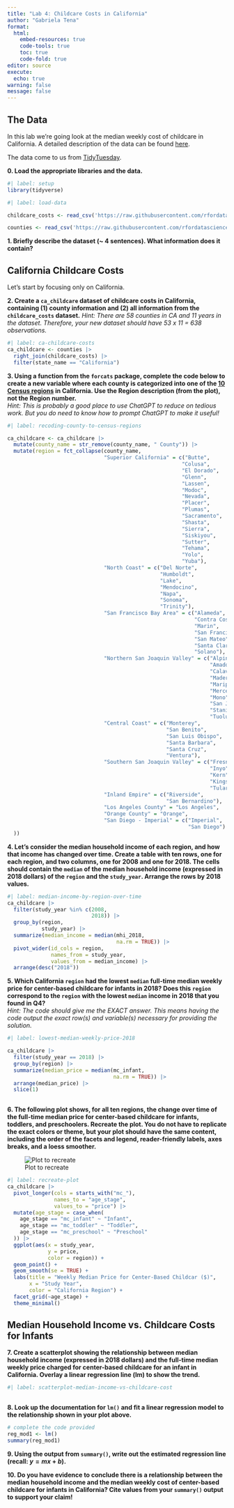 ```yaml
---
title: "Lab 4: Childcare Costs in California"
author: "Gabriela Tena"
format: 
  html:  
    embed-resources: true
    code-tools: true
    toc: true
    code-fold: true
editor: source
execute: 
  echo: true
warning: false
message: false
---
```


## The Data

In this lab we're going look at the median weekly cost of childcare in
California. A detailed description of the data can be found [here](https://github.com/rfordatascience/tidytuesday/blob/master/data/2023/2023-05-09/readme.md).

The data come to us from [TidyTuesday](https://github.com/rfordatascience/tidytuesday).

**0. Load the appropriate libraries and the data.**

```r
#| label: setup
library(tidyverse)
```

```r
#| label: load-data

childcare_costs <- read_csv('https://raw.githubusercontent.com/rfordatascience/tidytuesday/master/data/2023/2023-05-09/childcare_costs.csv')

counties <- read_csv('https://raw.githubusercontent.com/rfordatascience/tidytuesday/master/data/2023/2023-05-09/counties.csv')
```

**1. Briefly describe the dataset (~ 4 sentences). What information does it contain?**



## California Childcare Costs

Let's start by focusing only on California. 

**2. Create a `ca_childcare` dataset of childcare costs in California, containing (1) county information and (2) all information from the `childcare_costs` dataset.** 
*Hint: There are 58 counties in CA and 11 years in the dataset. Therefore, your new dataset should have 53 x 11 = 638 observations.*

```r
#| label: ca-childcare-costs
ca_childcare <- counties |>
  right_join(childcare_costs) |>
  filter(state_name == "California")
```

**3. Using a function from the `forcats` package, complete the code below to create a new variable where each county is categorized into one of the [10 Census regions](https://census.ca.gov/regions/) in California. Use the Region description (from the plot), not the Region number.**  
*Hint: This is probably a good place to use ChatGPT to reduce on tedious work. But you do need to know how to prompt ChatGPT to make it useful!*

```r
#| label: recoding-county-to-census-regions

ca_childcare <- ca_childcare |> 
  mutate(county_name = str_remove(county_name, " County")) |>
  mutate(region = fct_collapse(county_name,
                               "Superior California" = c("Butte", 
                                                        "Colusa", 
                                                        "El Dorado", 
                                                        "Glenn", 
                                                        "Lassen", 
                                                        "Modoc",
                                                        "Nevada", 
                                                        "Placer", 
                                                        "Plumas", 
                                                        "Sacramento",
                                                        "Shasta", 
                                                        "Sierra", 
                                                        "Siskiyou", 
                                                        "Sutter", 
                                                        "Tehama", 
                                                        "Yolo", 
                                                        "Yuba"),
                               "North Coast" = c("Del Norte", 
                                                 "Humboldt", 
                                                 "Lake", 
                                                 "Mendocino", 
                                                 "Napa", 
                                                 "Sonoma",
                                                 "Trinity"),
                               "San Francisco Bay Area" = c("Alameda", 
                                                            "Contra Costa", 
                                                            "Marin",
                                                            "San Francisco", 
                                                            "San Mateo", 
                                                            "Santa Clara", 
                                                            "Solano"),
                               "Northern San Joaquin Valley" = c("Alpine", 
                                                                 "Amador", 
                                                                 "Calaveras", 
                                                                 "Madera", 
                                                                 "Mariposa", 
                                                                 "Merced", 
                                                                 "Mono", 
                                                                 "San Joaquin",
                                                                 "Stanislaus", 
                                                                 "Tuolumne"),
                               "Central Coast" = c("Monterey", 
                                                   "San Benito", 
                                                   "San Luis Obispo", 
                                                   "Santa Barbara", 
                                                   "Santa Cruz", 
                                                   "Ventura"),
                               "Southern San Joaquin Valley" = c("Fresno", 
                                                                 "Inyo", 
                                                                 "Kern", 
                                                                 "Kings", 
                                                                 "Tulare"),
                               "Inland Empire" = c("Riverside", 
                                                   "San Bernardino"),
                               "Los Angeles County" = "Los Angeles",
                               "Orange County" = "Orange",
                               "San Diego - Imperial" = c("Imperial",
                                                          "San Diego")
  ))
```


**4. Let's consider the median household income of each region, and how that income has changed over time. Create a table with ten rows, one for each region, and two columns, one for 2008 and one for 2018. The cells should contain the `median` of the median household income (expressed in 2018 dollars) of the `region` and the `study_year`. Arrange the rows by 2018 values.**

```r
#| label: median-income-by-region-over-time
ca_childcare |>
  filter(study_year %in% c(2008,
                           2018)) |>
  group_by(region, 
           study_year) |>
  summarize(median_income = median(mhi_2018, 
                                   na.rm = TRUE)) |>
  pivot_wider(id_cols = region,
              names_from = study_year,
              values_from = median_income) |>
  arrange(desc("2018"))
```


**5. Which California `region` had the lowest `median` full-time median weekly price for center-based childcare for infants in 2018? Does this `region` correspond to the `region` with the lowest `median` income in 2018 that you found in Q4?**  
*Hint: The code should give me the EXACT answer. This means having the code output the exact row(s) and variable(s) necessary for providing the solution.*

```r
#| label: lowest-median-weekly-price-2018

ca_childcare |>
  filter(study_year == 2018) |>
  group_by(region) |> 
  summarize(median_price = median(mc_infant,
                                  na.rm = TRUE)) |>
  arrange(median_price) |> 
  slice(1)
  
```

**6. The following plot shows, for all ten regions, the change over time of the full-time median price for center-based childcare for infants, toddlers, and preschoolers. Recreate the plot. You do not have to replicate the exact colors or theme, but your plot should have the same content, including the order of the facets and legend, reader-friendly labels, axes breaks, and a loess smoother.**

![Plot to recreate](https://atheobold.github.io/groupworthy-data-science/labs/instructions/images/lab-4-recreate-plot.png)

```r
#| label: recreate-plot
ca_childcare |>
  pivot_longer(cols = starts_with("mc_"),
               names_to = "age_stage",
               values_to = "price") |>
  mutate(age_stage = case_when(
    age_stage == "mc_infant" ~ "Infant",
    age_stage == "mc_toddler" ~ "Toddler",
    age_stage == "mc_preschool" ~ "Preschool"
  )) |>
  ggplot(aes(x = study_year,
             y = price,
             color = region)) +
  geom_point() +
  geom_smooth(se = TRUE) +
  labs(title = "Weekly Median Price for Center-Based Childcar ($)",
       x = "Study Year",
       color = "California Region") +
  facet_grid(~age_stage) +
  theme_minimal()
```


## Median Household Income vs. Childcare Costs for Infants

**7. Create a scatterplot showing the relationship between median household income (expressed in 2018 dollars) and the full-time median weekly price charged for center-based childcare for an infant in California. Overlay a linear regression line (lm) to show the trend.**

```r
#| label: scatterplot-median-income-vs-childcare-cost
  

```

**8. Look up the documentation for `lm()` and fit a linear regression model to the relationship shown in your plot above.**

```r
# complete the code provided
reg_mod1 <- lm()
summary(reg_mod1)
```

**9. Using the output from `summary()`, write out the estimated regression line (recall: $y = mx + b$).**

**10. Do you have evidence to conclude there is a relationship between the median household income and the median weekly cost of center-based childcare for infants in California? Cite values from your `summary()` output to support your claim!**
